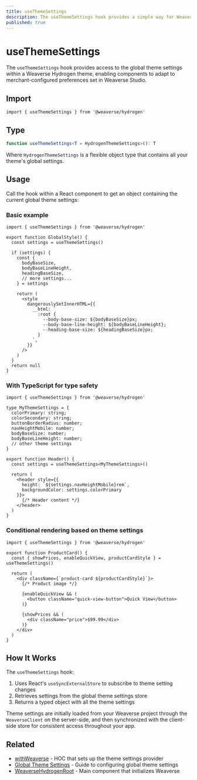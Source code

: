 ```yaml
---
title: useThemeSettings
description: The useThemeSettings hook provides a simple way for Weaverse Hydrogen components to retrieve and utilize the global theme settings.
published: true
---
```


# useThemeSettings

The `useThemeSettings` hook provides access to the global theme settings within a Weaverse Hydrogen theme, enabling components to adapt to merchant-configured preferences set in Weaverse Studio.

## Import

```tsx
import { useThemeSettings } from '@weaverse/hydrogen'
```

## Type

```typescript
function useThemeSettings<T = HydrogenThemeSettings>(): T
```

Where `HydrogenThemeSettings` is a flexible object type that contains all your theme's global settings.

## Usage

Call the hook within a React component to get an object containing the current global theme settings:

### Basic example

```tsx
import { useThemeSettings } from '@weaverse/hydrogen'

export function GlobalStyle() {
  const settings = useThemeSettings()
  
  if (settings) {
    const {
      bodyBaseSize,
      bodyBaseLineHeight,
      headingBaseSize,
      // more settings...
    } = settings

    return (
      <style
        dangerouslySetInnerHTML={{
          __html: `
            :root {
              --body-base-size: ${bodyBaseSize}px;
              --body-base-line-height: ${bodyBaseLineHeight};
              --heading-base-size: ${headingBaseSize}px;
            }
          `,
        }}
      />
    )
  }
  return null
}
```

### With TypeScript for type safety

```tsx
import { useThemeSettings } from '@weaverse/hydrogen'

type MyThemeSettings = {
  colorPrimary: string;
  colorSecondary: string;
  buttonBorderRadius: number;
  navHeightMobile: number;
  bodyBaseSize: number;
  bodyBaseLineHeight: number;
  // other theme settings
}

export function Header() {
  const settings = useThemeSettings<MyThemeSettings>() 
  
  return (
    <header style={{ 
      height: `${settings.navHeightMobile}rem`,
      backgroundColor: settings.colorPrimary 
    }}>
      {/* Header content */}
    </header>
  )
}
```

### Conditional rendering based on theme settings

```tsx
import { useThemeSettings } from '@weaverse/hydrogen'

export function ProductCard() {
  const { showPrices, enableQuickView, productCardStyle } = useThemeSettings()
  
  return (
    <div className={`product-card ${productCardStyle}`}>
      {/* Product image */}
      
      {enableQuickView && (
        <button className="quick-view-button">Quick View</button>
      )}
      
      {showPrices && (
        <div className="price">$99.99</div>
      )}
    </div>
  )
}
```

## How It Works

The `useThemeSettings` hook:

1. Uses React's `useSyncExternalStore` to subscribe to theme setting changes
2. Retrieves settings from the global theme settings store
3. Returns a typed object with all the theme settings

Theme settings are initially loaded from your Weaverse project through the `WeaverseClient` on the server-side, and then synchronized with the client-side store for consistent access throughout your app.

## Related

- [withWeaverse](api/with-weaverse) - HOC that sets up the theme settings provider
- [Global Theme Settings](/guides/global-theme-settings) - Guide to configuring global theme settings
- [WeaverseHydrogenRoot](api/weaverse-hydrogen-root) - Main component that initializes Weaverse
